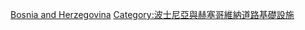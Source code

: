 {{Commonscat|Roads in Bosnia and Herzegovina}}

[[Category:歐洲各國公路|Bosnia and Herzegovina]]
[[Category:波士尼亞與赫塞哥維納道路基礎設施|Category:波士尼亞與赫塞哥維納道路基礎設施]]